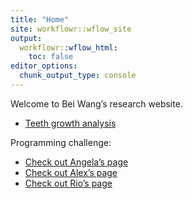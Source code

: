 ```yaml
---
title: "Home"
site: workflowr::wflow_site
output:
  workflowr::wflow_html:
    toc: false
editor_options:
  chunk_output_type: console
---
```


Welcome to Bei Wang's research website.

* [Teeth growth analysis](teeth.html)

Programming challenge: 

* [Check out Angela's page](https://kkanga01.github.io/myproject/)
* [Check out Alex's page](https://amhoover.github.io/myproject/)
* [Check out Rio's page](https://rsalazar2.github.io/myproject/)


